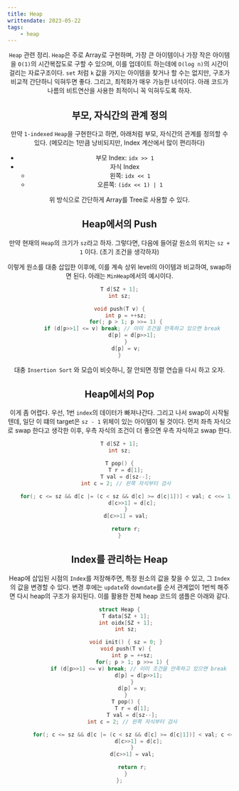 ```yaml
---
title: Heap
writtendate: 2023-05-22
tags:
    - heap
---
```


<Header />

`Heap` 관련 정리. `Heap`은 주로 Array로 구현하며, 가장 큰 아이템이나 가장 작은 아이템을 `O(1)`의 시간복잡도로 구할 수 있으며, 이를 업데이트 하는데에 `O(log n)`의 시간이 걸리는 자료구조이다. `set` 처럼 `k` 값을 가지는 아이템을 찾거나 할 수는 없지만, 구조가 비교적 간단하니 익혀두면 좋다. 그리고, 최적화가 매우 가능한 녀석이다. 아래 코드가 나름의 비트연산을 사용한 최적이니 꼭 익혀두도록 하자.

## 부모, 자식간의 관계 정의

만약 `1-indexed` `Heap`을 구현한다고 하면, 아래처럼 부모, 자식간의 관계를 정의할 수 있다. (메모리는 1만큼 낭비되지만, Index 계산에서 많이 편리하다)

- 부모 Index: `idx >> 1`
- 자식 Index
    - 왼쪽: `idx << 1`
    - 오른쪽: `(idx << 1) | 1`

위 방식으로 간단하게 Array를 Tree로 사용할 수 있다.

## Heap에서의 Push

만약 현재의 `Heap`의 크기가 `sz`라고 하자. 그렇다면, 다음에 들어갈 원소의 위치는 `sz + 1` 이다. (초기 조건을 생각하자)

이렇게 원소를 대충 삽입한 이후에, 이를 계속 상위 level의 아이템과 비교하여, swap하면 된다. 아래는 `MinHeap`에서의 예시이다.

```cpp
T d[SZ + 1];
int sz;

void push(T v) {
    int p = ++sz;
    for(; p > 1; p >>= 1) {
        if (d[p>>1] <= v) break; // 이미 조건을 만족하고 있으면 break
        d[p] = d[p>>1];
    }
    d[p] = v;
}
```

대충 `Insertion Sort` 와 모습이 비슷하니, 잘 안되면 정렬 연습을 다시 하고 오자.

## Heap에서의 Pop

이게 좀 어렵다. 우선, 1번 `index`의 데이터가 빠져나간다. 그리고 나서 swap이 시작될 텐데, 일단 이 떄의 target은 `sz - 1` 위체이 있는 아이템이 될 것이다. 먼저 좌측 자식으로 swap 한다고 생각한 이후, 우측 자식의 조건이 더 좋으면 우측 자식하고 swap 한다.

```cpp
T d[SZ + 1];
int sz;

T pop() {
    T r = d[1];
    T val = d[sz--];
    int c = 2; // 왼쪽 자식부터 검사

    for(; c <= sz && d[c |= (c < sz && d[c] >= d[c|1])] < val; c <<= 1) {
        d[c>>1] = d[c];
    }
    d[c>>1] = val;

    return r;
}
```

## Index를 관리하는 Heap

Heap에 삽입된 시점의 `Index`를 저장해주면, 특정 원소의 값을 찾을 수 있고, 그 `Index`의 값을 변경할 수 있다. 변경 후에는 `update`와 `downdate`를 순서 관계없이 1번씩 해주면 다시 heap의 구조가 유지된다. 이를 활용한 전체 heap 코드의 샘플은 아래와 같다.

```cpp
struct Heap {
    T data[SZ + 1];
    int oidx[SZ + 1];
    int sz;

    void init() { sz = 0; }
    void push(T v) {
        int p = ++sz;
        for(; p > 1; p >>= 1) {
            if (d[p>>1] <= v) break; // 이미 조건을 만족하고 있으면 break
            d[p] = d[p>>1];
        }
        d[p] = v;
    }
    T pop() {
        T r = d[1];
        T val = d[sz--];
        int c = 2; // 왼쪽 자식부터 검사

        for(; c <= sz && d[c |= (c < sz && d[c] >= d[c|1])] < val; c <<= 1) {
            d[c>>1] = d[c];
        }
        d[c>>1] = val;

        return r;
    }
};

```


<TagList />
<Comment />
